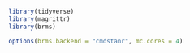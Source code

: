 ```r
library(tidyverse)
library(magrittr)
library(brms)

options(brms.backend = "cmdstanr", mc.cores = 4)
```


